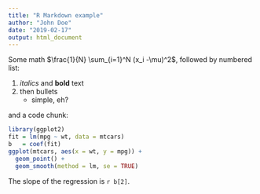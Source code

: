 ```yaml
---
title: "R Markdown example"
author: "John Doe"
date: "2019-02-17"
output: html_document
---
```

Some math 
$\frac{1}{N} \sum_{i=1}^N (x_i -\mu)^2$,
followed by numbered list:
  
1. *italics* and **bold** text
1. then bullets
    - simple, eh?

and a code chunk:

```r
library(ggplot2)
fit = lm(mpg ~ wt, data = mtcars)
b   = coef(fit)
ggplot(mtcars, aes(x = wt, y = mpg)) +
  geom_point() + 
  geom_smooth(method = lm, se = TRUE)
```

The slope of the regression is `r b[2]`.
